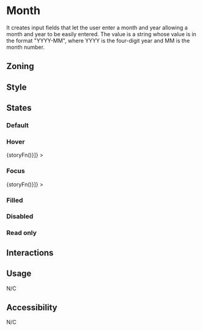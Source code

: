 
<Meta title="Components/Form/Fields/Month" />

# Month

It creates input fields that let the user enter a month and year allowing a month and year to be easily entered. The value is a string whose value is in the format "YYYY-MM", where YYYY is the four-digit year and MM is the month number.

## Zoning

## Style

## States

### Default

<Canvas>
	<Story name="default">
		<Form.Month label="Month" min="2018-03" />
	</Story>
</Canvas>

### Hover

<Canvas withSource="none">
	<Story
		name="hover"
		decorators={[storyFn => <WithSelector selector=":hover">{storyFn()}</WithSelector>]}
	>
		<Form.Month label="Month" />
	</Story>
</Canvas>

### Focus

<Canvas withSource="none">
	<Story
		name="focus"
		decorators={[storyFn => <WithSelector selector=":focus">{storyFn()}</WithSelector>]}
	>
		<Form.Month label="Month" />
	</Story>
</Canvas>

### Filled

<Canvas>
	<Story name="filled">
		<Form.Month label="Month" value="2018-05" />
	</Story>
</Canvas>

### Disabled

<Canvas>
	<Story name="disabled">
		<Form.Month label="Month" value="2018-05" disabled />
	</Story>
</Canvas>

### Read only

<Canvas>
	<Story name="read-only">
		<Form.Month label="Month" value="2018-05" readOnly />
	</Story>
</Canvas>

## Interactions

## Usage

N/C

## Accessibility

N/C
